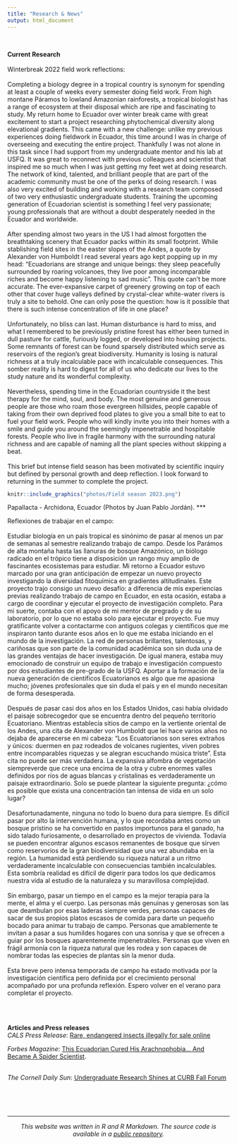 ```yaml
---
title: "Research & News"
output: html_document
---
```


<br>

**Current Research**
<br>  
Winterbreak 2022 field work reflections: 
<br>  
Completing a biology degree in a tropical country is synonym for spending at least a couple of weeks every semester doing field work. From high montane Páramos to lowland Amazonian rainforests, a tropical biologist has a range of ecosystem at their disposal which are ripe and fascinating to study. My return home to Ecuador over winter break came with great excitement to start a project researching phytochemical diversity along elevational gradients. This came with a new challenge: unlike my previous experiences doing fieldwork in Ecuador, this time around I was in charge of overseeing and executing the entire project. Thankfully I was not alone in this task since I had support from my undergraduate mentor and his lab at USFQ. It was great to reconnect with previous colleagues and scientist that inspired me so much when I was just getting my feet wet at doing research. The network of kind, talented, and brilliant people that are part of the academic community must be one of the perks of doing research. I was also very excited of building and working with a research team composed of two very enthusiastic undergraduate students. Training the upcoming generation of Ecuadorian scientist is something I feel very passionate; young professionals that are without a doubt desperately needed in the Ecuador and worldwide.  
<br> 
After spending almost two years in the US I had almost forgotten the breathtaking scenery that Ecuador packs within its small footprint. While stablishing field sites in the easter slopes of the Andes, a quote by Alexander von Humboldt I read several years ago kept popping up in my head: “Ecuadorians are strange and unique beings: they sleep peacefully surrounded by roaring volcanoes, they live poor among incomparable riches and become happy listening to sad music”. This quote can’t be more accurate. The ever-expansive carpet of greenery growing on top of each other that cover huge valleys defined by crystal-clear white-water rivers is truly a site to behold. One can only pose the question: how is it possible that there is such intense concentration of life in one place? 
<br>  
Unfortunately, no bliss can last. Human disturbance is hard to miss, and what I remembered to be previously pristine forest has either been turned in dull pasture for cattle, furiously logged, or developed into housing projects. Some remnants of forest can be found sparsely distributed which serve as reservoirs of the region’s great biodiversity. Humanity is losing is natural richness at a truly incalculable pace with incalculable consequences. This somber reality is hard to digest for all of us who dedicate our lives to the study nature and its wonderful complexity.
<br>  
Nevertheless, spending time in the Ecuadorian countryside it the best therapy for the mind, soul, and body. The most genuine and generous people are those who roam those evergreen hillsides, people capable of taking from their own deprived food plates to give you a small bite to eat to fuel your field work. People who will kindly invite you into their homes with a smile and guide you around the seemingly impenetrable and hospitable forests. People who live in fragile harmony with the surrounding natural richness and are capable of naming all the plant species without skipping a beat. 
<br>  
This brief but intense field season has been motivated by scientific inquiry but defined by personal growth and deep reflection. I look forward to returning in the summer to complete the project. 
<br>

```r

knitr::include_graphics("photos/Field season 2023.png") 

```
Papallacta - Archidona, Ecuador (Photos by Juan Pablo Jordán). 
***

Reflexiones de trabajar en el campo: 
<br>  
Estudiar biología en un país tropical es sinónimo de pasar al menos un par de semanas al semestre realizando trabajo de campo. Desde los Parámos de alta montaña hasta las llanuras de bosque Amazónico, un biólogo radicado en el trópico tiene a disposición un rango muy amplio de fascinantes ecosistemas para estudiar. Mi retorno a Ecuador estuvo marcado por una gran anticipación de empezar un nuevo proyecto investigando la diversidad fitoquímica en gradientes altitudinales. Este proyecto trajo consigo un nuevo desafío: a diferencia de mis experiencias previas realizando trabajo de campo en Ecuador, en esta ocasión, estaba a cargo de coordinar y ejecutar el proyecto de investigación completo.  Para mi suerte, contaba con el apoyo de mi mentor de pregrado y de su laboratorio, por lo que no estaba solo para ejecutar el proyecto. Fue muy gratificante volver a contactarme con antiguos colegas y científicos que me inspiraron tanto durante esos años en lo que me estaba iniciando en el mundo de la investigación. La red de personas brillantes, talentosas, y cariñosas que son parte de la comunidad académica son sin duda una de las grandes ventajas de hacer investigación. De igual manera, estaba muy emocionado de construir un equipo de trabajo e investigación compuesto por dos estudiantes de pre-grado de la USFQ. Aportar a la formación de la nueva generación de científicos Ecuatorianos es algo que me apasiona mucho; jóvenes profesionales que sin duda el país y en el mundo necesitan de forma desesperada. 
<br>  
Después de pasar casi dos años en los Estados Unidos, casi había olvidado el paisaje sobrecogedor que se encuentra dentro del pequeño territorio Ecuatoriano. Mientras establecía sitios de campo en la vertiente oriental de los Andes, una cita de Alexander von Humboldt que leí hace varios años no dejaba de aparecerse en mi cabeza: “Los Ecuatorianos son seres extraños y únicos: duermen en paz rodeados de volcanes rugientes, viven pobres entre incomparables riquezas y se alegran escuchando música triste”. Esta cita no puede ser más verdadera. La expansiva alfombra de vegetación siempreverde que crece una encima de la otra y cubre enormes valles definidos por ríos de aguas blancas y cristalinas es verdaderamente un paisaje extraordinario. Solo se puede plantear la siguiente pregunta: ¿cómo es posible que exista una concentración tan intensa de vida en un solo lugar?
<br>  
Desafortunadamente, ninguna no todo lo bueno dura para siempre. Es difícil pasar por alto la intervención humana, y lo que recordaba antes como un bosque prístino se ha convertido en pastos importunos para el ganado, ha sido talado furiosamente, o desarrollado en proyectos de vivienda. Todavía se pueden encontrar algunos escasos remanentes de bosque que sirven como reservorios de la gran biodiversidad que una vez abundaba en la región. La humanidad está perdiendo su riqueza natural a un ritmo verdaderamente incalculable con consecuencias también incalculables. Esta sombría realidad es difícil de digerir para todos los que dedicamos nuestra vida al estudio de la naturaleza y su maravillosa complejidad.
<br>  
Sin embargo, pasar un tiempo en el campo es la mejor terapia para la mente, el alma y el cuerpo. Las personas más genuinas y generosas son las que deambulan por esas laderas siempre verdes, personas capaces de sacar de sus propios platos escasos de comida para darte un pequeño bocado para animar tu trabajo de campo. Personas que amablemente te invitan a pasar a sus humildes hogares con una sonrisa y que se ofrecen a guiar por los bosques aparentemente impenetrables. Personas que viven en frágil armonía con la riqueza natural que les rodea y son capaces de nombrar todas las especies de plantas sin la menor duda.
<br>  
Esta breve pero intensa temporada de campo ha estado motivada por la investigación científica pero definida por el crecimiento personal acompañado por una profunda reflexión. Espero volver en el verano para completar el proyecto.

<br>
<br>

**Articles and Press releases**
<br>
*CALS Press Release*: [Rare, endangered insects illegally for sale online](https://cals.cornell.edu/news/2022/04/rare-endangered-insects-illegally-sale-online)

*Forbes Magazine*: [This Ecuadorian Cured His Arachnophobia... And Became A Spider Scientist](https://www.forbes.com/sites/andrewwight/2021/01/03/this-ecuadorian-cured-his--arachnophobia-and-became-a-spider-scientist/?sh=1a84e06f77d2).

<br>
*The Cornell Daily Sun*: [Undergraduate Research Shines at CURB Fall Forum](https://cornellsun.com/2019/11/25/undergraduate-research-shines-at-curb-fall-forum/)

<br>
<br>
<br>

***

<center> _This website was written in R and R Markdown. The source code is available in a [public repository](https://github.com/jpj73/personal_website)._ </center>